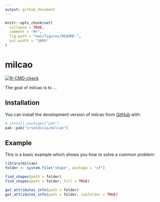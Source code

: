 ```yaml
---
output: github_document
---
```


<!-- README.md is generated from README.Rmd. Please edit that file -->

```r
knitr::opts_chunk$set(
  collapse = TRUE,
  comment = "#>",
  fig.path = "man/figures/README-",
  out.width = "100%"
)
```

# milcao

<!-- badges: start -->

[![R-CMD-check](https://github.com/srvaldivia/milcao/actions/workflows/R-CMD-check.yaml/badge.svg)](https://github.com/srvaldivia/milcao/actions/workflows/R-CMD-check.yaml)
<!-- badges: end -->

The goal of milcao is to ...

## Installation

You can install the development version of milcao from [GitHub](https://github.com/) with:

``` r
# install.packages("pak")
pak::pak("srvaldivia/milcao")
```

## Example

This is a basic example which shows you how to solve a common problem:

``` r
library(milcao)
folder <- system.file("shape", package = "sf")
```

``` r
find_shapes(path = folder)
find_shapes(path = folder, full = TRUE)
```

``` r
get_attributes_info(path = folder)
get_attributes_info(path = folder, subfolder = TRUE)
```
